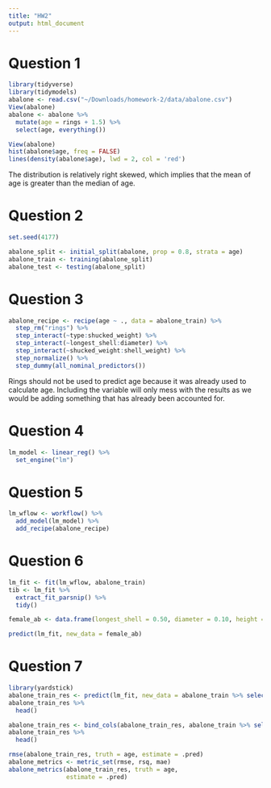 ```yaml
---
title: "HW2"
output: html_document
---
```


# Question 1
```r
library(tidyverse)
library(tidymodels)
abalone <- read.csv("~/Downloads/homework-2/data/abalone.csv")
View(abalone)
abalone <- abalone %>%
  mutate(age = rings + 1.5) %>%
  select(age, everything())

View(abalone)
hist(abalone$age, freq = FALSE)
lines(density(abalone$age), lwd = 2, col = 'red')
```
The distribution is relatively right skewed, which implies that the mean of age is greater than the median of age. 

# Question 2
```r
set.seed(4177)

abalone_split <- initial_split(abalone, prop = 0.8, strata = age)
abalone_train <- training(abalone_split)
abalone_test <- testing(abalone_split)

```

# Question 3
```r
abalone_recipe <- recipe(age ~ ., data = abalone_train) %>%
  step_rm("rings") %>%
  step_interact(~type:shucked_weight) %>%
  step_interact(~longest_shell:diameter) %>%
  step_interact(~shucked_weight:shell_weight) %>%
  step_normalize() %>%
  step_dummy(all_nominal_predictors())


```
Rings should not be used to predict age because it was already used to calculate age. Including the variable will only mess with the results as we would be adding something that has already been accounted for.

# Question 4
```r
lm_model <- linear_reg() %>% 
  set_engine("lm")
```

# Question 5
```r
lm_wflow <- workflow() %>%
  add_model(lm_model) %>%
  add_recipe(abalone_recipe)

```

# Question 6
```r
lm_fit <- fit(lm_wflow, abalone_train)
tib <- lm_fit %>% 
  extract_fit_parsnip() %>% 
  tidy()

female_ab <- data.frame(longest_shell = 0.50, diameter = 0.10, height = 0.30, whole_weight = 4, shucked_weight = 1, viscera_weight = 2, shell_weight = 1, type = "F")

predict(lm_fit, new_data = female_ab)


```

# Question 7
```r
library(yardstick)
abalone_train_res <- predict(lm_fit, new_data = abalone_train %>% select(-age))
abalone_train_res %>% 
  head()

abalone_train_res <- bind_cols(abalone_train_res, abalone_train %>% select(age))
abalone_train_res %>% 
  head()

rmse(abalone_train_res, truth = age, estimate = .pred)
abalone_metrics <- metric_set(rmse, rsq, mae)
abalone_metrics(abalone_train_res, truth = age, 
                estimate = .pred)
```

